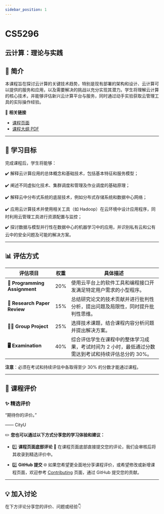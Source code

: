 ```yaml
---
sidebar_position: 1
---
```


# CS5296
## 云计算：理论与实践

## **📘 简介**
本课程旨在探讨云计算的关键技术趋势，特别是现有部署的架构和设计、云计算可以提供的服务和应用，以及需要解决的挑战以充分实现其潜力。学生将理解云计算的核心技术，并能够评估新兴云计算平台与服务，同时通过动手实验获取云管理工具的实际操作经验。

🔗 **相关链接**
- [课程页面](https://www.cityu.edu.hk/catalogue/pg/202526/course/CS5296.htm)
- [课程大纲 PDF](https://www.cityu.edu.hk/catalogue/pg/202526/course/CS5296.pdf)

---

## **🎯 学习目标**

完成课程后，学生将能够：

✔️ 解释云计算应用的总体概念和基础技术，包括基本特征和服务模型；

✔️ 阐述不同虚拟化技术、集群调度和管理及作业调度的基础原理；

✔️ 解释云中分布式系统的底层技术，例如分布式存储系统和数据中心网络；

✔️ 应用云计算技术并使用相关工具（如 Hadoop）在云环境中设计应用程序，同时利用云管理工具进行资源配置与监控；

✔️ 探讨数据与模型并行性在数据中心的机器学习中的应用，并识别私有云和公有云中的安全问题及可能的解决方案。

---

## **📊 评估方式**

| **评估项目**              | **权重** | **具体描述**                                                                                       |
|--------------------------|---------|---------------------------------------------------------------------------------------------------|
| **📝 Programming Assignment** | 20%     | 使用云平台上的软件工具和编程接口开发满足特定用户需求的小型程序。                                         |
| **📄 Research Paper Review**   | 15%     | 总结研究论文的技术贡献并进行批判性分析，提出问题及局限性，同时提升批判性思维。                           |
| **🧑‍💻 Group Project**         | 25%     | 选择技术课题，结合课程内容分析问题并提出解决方案。                                                   |
| **🖥️ Examination**            | 40%     | 综合评估学生在课程中的整体学习成果，考试时间为 2 小时，最低通过分数需达到考试和持续评估总分的 30%。         |

**注意**：必须在考试和持续评估中各取得至少 30% 的分数才能通过课程。

---

## **💬 课程评价**

### ✨ **精选评价**
<div className={commentStyles.commentBox}>
    <p className={commentStyles.commentText}>
        “期待你的评价。”
    </p>
    <p className={commentStyles.commentAuthor}>—— CityU</p>
</div>

✏️ **您也可以通过以下方式分享您的学习体验和建议：**

- 1️⃣ **课程页面底部评论**
💬 在课程页面底部直接提交您的评论，我们会审核后将其收录到精选评价中。

- 2️⃣ **GitHub 提交**
🌐 如果您希望更全面地分享课程评价，或希望修改或新增课程页面，欢迎参考 [Contributing](/contributing) 页面，通过 GitHub 提交您的贡献。




---

## **💡 加入讨论**

在下方评论分享您的评价、问题或经验👇
<Utterances />
